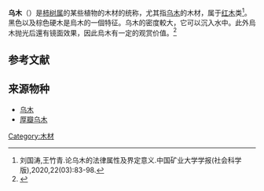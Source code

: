 {{not|阴沉木}}
'''乌木'''（{{lang-en|ebony}}）是[[柿树属|柿树属]]的某些植物的木材的统称，尤其指[[乌木_(植物)|乌木]]的木材，属于[[红木|红木]]类<ref name=刘王>刘国涛,王竹青.论乌木的法律属性及界定意义.中国矿业大学学报(社会科学版),2020,22(03):83-98.</ref>。黑色以及棕色硬木是烏木的一個特征。乌木的密度較大，它可以沉入水中。此外烏木抛光后還有镜面效果，因此烏木有一定的观赏价值。<ref>{{Cite web|url=http://www.wood-database.com/gaboon-ebony/|title=Gaboon Ebony|publisher=The Wood Database|website=www.wood-database.com/ Lumber Identification (Hardwoods)|access-date=2016-12-11|archive-date=2018-07-13|archive-url=https://web.archive.org/web/20180713170544/http://www.wood-database.com/gaboon-ebony/|dead-url=no}}</ref>

==参考文献==
{{reflist}}

== 来源物种 ==
*[[乌木_(植物)|乌木]]
*[[厚瓣乌木|厚瓣乌木]]

[[Category:木材|Category:木材]]